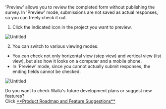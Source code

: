 
<Callout type='info' emoji="🔔">'Preview' allows you to review the completed form without publishing the survey. In 'Preview' mode, submissions are not saved as actual responses, so you can freely check it out.</Callout>

1. Click the indicated icon in the project you want to preview.

![Untitled](https://paprikastorage.com/images/preview/en/0.png)

2. You can switch to various viewing modes.

- You can check not only horizontal view (step view) and vertical view (list view), but also how it looks on a computer and a mobile phone.
- In 'Preview' mode, since you cannot actually submit responses, the ending fields cannot be checked.

![Untitled](https://paprikastorage.com/images/preview/en/1.png)

<Callout type='info' emoji="🔔">
    Do you want to check Walla's future development plans or suggest new features? <br/>Click <a
    href='https://app.walla.my/signin?redirectUrl=/support/featureRequest'
    target="_blank"
    rel="noopener noreferrer"
    style={{textDecoration: 'underline'}}>**Product
    Roadmap and Feature Suggestions**</a>
</Callout>